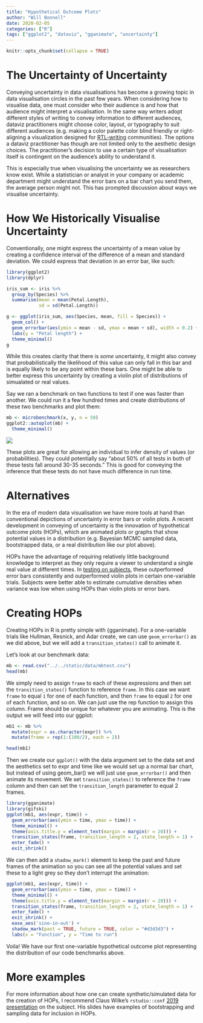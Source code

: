 ```yaml
---
title: "Hypothetical Outcome Plots"
author: "Will Bonnell"
date: 2020-02-05
categories: ["R"]
tags: ["ggplot2", "dataviz", "gganimate", "uncertainty"]
---
```


```r
knitr::opts_chunk$set(collapse = TRUE)
```

# The Uncertainty of Uncertainty

Conveying uncertainty in data visualisations has become a growing topic in data visualisation circles in the past few years. When considering how to visualise data, one must consider who their audience is and how that audience might interpret a visualisation. In the same way writers adopt different styles of writing to convey information to different audiences, dataviz practitioners might choose color, layout, or typography to suit different audiences (e.g. making a color palette color blind friendly or right-aligning a visualization designed for [RTL-writing](https://en.wikipedia.org/wiki/Right-to-left) communities). The options a dataviz practitioner has though are not limited only to the aesthetic design choices. The practitioner's decision to use a certain type of visualisation itself is contingent on the audience's ability to understand it. 

This is especially true when visualising the uncertainty we as researchers know exist. While a statistician or analyst in your company or academic department might understand the error bars on a bar chart you send them, the average person might not. This has prompted discussion about ways we visualise uncertainty.

# How We Historically Visualise Uncertainty

Conventionally, one might express the uncertainty of a mean value by creating a confidence interval of the difference of a mean and standard deviation. We could express that deviation in an error bar, like such:

```r
library(ggplot2)
library(dplyr)

iris_sum <- iris %>%
  group_by(Species) %>%
  summarise(mean = mean(Petal.Length),
            sd = sd(Petal.Length))

g <- ggplot(iris_sum, aes(Species, mean, fill = Species)) +
  geom_col() +
  geom_errorbar(aes(ymin = mean - sd, ymax = mean + sd), width = 0.2) +
  labs(y = "Petal length") +
  theme_minimal()
g

```

While this creates clarity that there is *some* uncertainty, it might also convey that probabilistically the likelihood of this value can only fall in this bar and is equally likely to be any point within these bars. One might be able to better express this uncertainty by creating a violin plot of distributions of simualated or real values.

Say we ran a benchmark on two functions to test if one was faster than another. We could run it a few hundred times and create distributions of these two benchmarks and plot them:

```r
mb <- microbenchmark(x, y, n = 50)
ggplot2::autoplot(mb) +
  theme_minimal()

```

![](/img/distribution.png)

These plots are great for allowing an individual to infer density of values (or probabilities). They could potentially say "about 50% of all tests in both of these tests fall around 30-35 seconds." This is good for conveying the inference that these tests do not have much difference in run time. 

# Alternatives 

In the era of modern data visualisation we have more tools at hand than conventional depictions of uncertainty in error bars or violin plots. A recent development in conveying of uncertainty is the innovation of hypothetical outcome plots (HOPs), which are animated plots or graphs that show potential values in a distribution (e.g. Bayesian MCMC sampled data, bootstrapped data, or a real distribution like our plot above). 

HOPs have the advantage of requiring relatively little background knowledge to interpret as they only require a viewer to understand a single real value at different times. In [testing on subjects](http://users.eecs.northwestern.edu/~jhullman/HOPS_PLOS_preprint.pdf), these outperformed error bars consistently and outperformed violin plots in certain one-variable trials. Subjects were better able to estimate cumulative densities when variance was low when using HOPs than violin plots or error bars.

# Creating HOPs

Creating HOPs in R is pretty simple with {gganimate}. For a one-variable trials like Hullman, Resnick, and Adar create, we can use `geom_errorbar()` as we did above, but we will add a `transition_states()` call to animate it. 

Let's look at our benchmark data:

```r

mb <- read.csv("../../static/data/mbtest.csv")
head(mb)

```

We simply need to assign `frame` to each of these expressions and then set the `transition_states()` function to reference `frame`. In this case we want `frame` to equal `1` for one of each function, and then `frame` to equal `2` for one of each function, and so on. We can just use the rep function to assign this column. Frame should be unique for whatever you are animating. This is the output we will feed into our ggplot:

```r
mb1 <- mb %>%
  mutate(expr = as.character(expr)) %>%
  mutate(frame = rep(1:(100/2), each = 2))

head(mb1)

```

Then we create our `ggplot()` with the data argument set to the data set and the aesthetics set to expr and time like we would set up a normal bar chart, but instead of using geom_bar() we will just use `geom_errorbar()` and then animate its movement. We set `transition_states()` to reference the `frame` column and then can set the `transition_length` parameter to equal 2 frames. 

```r
library(gganimate)
library(gifski)
ggplot(mb1, aes(expr, time)) + 
  geom_errorbar(aes(ymin = time, ymax = time)) + 
  theme_minimal() +
  theme(axis.title.y = element_text(margin = margin(r = 20))) +
  transition_states(frame, transition_length = 2, state_length = 1) +
  enter_fade() + 
  exit_shrink() 


```

We can then add a `shadow_mark()` element to keep the past and future frames of the animation so you can see all the potential values and set these to a light grey so they don't interrupt the animation:

```r
ggplot(mb1, aes(expr, time)) + 
  geom_errorbar(aes(ymin = time, ymax = time)) + 
  theme_minimal() +
  theme(axis.title.y = element_text(margin = margin(r = 20))) +
  transition_states(frame, transition_length = 2, state_length = 1) +
  enter_fade() + 
  exit_shrink() +
  ease_aes('sine-in-out') +
  shadow_mark(past = TRUE, future = TRUE, color = "#d3d3d3") + 
  labs(x = "Function", y = "Time to run")

```

Voila! We have our first one-variable hypothetical outcome plot representing the distribution of our code benchmarks above. 

# More examples

For more information about how one can create synthetic/simulated data for the creation of HOPs, I recommend Claus Wilke's `rstudio::conf` [2019 presentation](https://resources.rstudio.com/rstudio-conf-2019/visualizing-uncertainty-with-hypothetical-outcomes-plots) on the subject. His slides have examples of bootstrapping and sampling data for inclusion in HOPs.